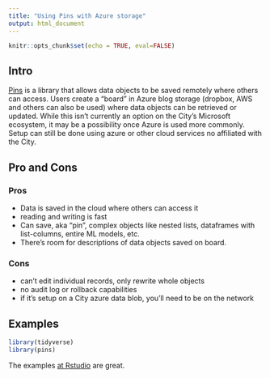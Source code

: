 ```yaml
---
title: "Using Pins with Azure storage"
output: html_document
---
```


```r
knitr::opts_chunk$set(echo = TRUE, eval=FALSE)
```




## Intro

[Pins](https://pins.rstudio.com/) is a library that allows data objects to be saved remotely where others can access. Users create a "board" in Azure blog storage (dropbox, AWS and others can also be used) where data objects can be retrieved or updated. While this isn't currently an option on the City's Microsoft ecosystem, it may be a possibility once Azure is used more commonly. Setup can still be done using azure or other cloud services no affiliated with the City.


## Pro and Cons

### Pros

+ Data is saved in the cloud where others can access it
+ reading and writing is fast
+ Can save, aka "pin", complex objects like nested lists, dataframes with list-columns, entire ML models, etc.
+ There's room for descriptions of data objects saved on board.


### Cons

+ can't edit individual records, only rewrite whole objects
+ no audit log or rollback capabilities
+ if it's setup on a City azure data blob, you'll need to be on the network



## Examples

```r
library(tidyverse)
library(pins)

```

The examples [at Rstudio](https://pins.rstudio.com/) are great.

<br>
